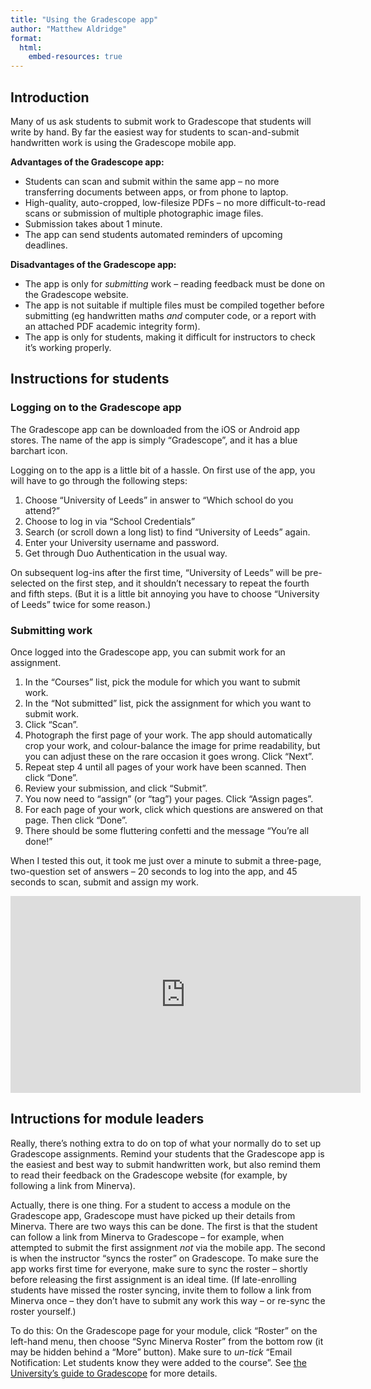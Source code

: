 ```yaml
---
title: "Using the Gradescope app"
author: "Matthew Aldridge"
format:
  html:
    embed-resources: true
---
```


## Introduction

Many of us ask students to submit work to Gradescope that students will write by hand. By far the easiest way for students to scan-and-submit handwritten work is using the Gradescope mobile app.

**Advantages of the Gradescope app:**

* Students can scan and submit within the same app -- no more transferring documents between apps, or from phone to laptop.
* High-quality, auto-cropped, low-filesize PDFs -- no more difficult-to-read scans or submission of multiple photographic image files.
* Submission takes about 1 minute.
* The app can send students automated reminders of upcoming deadlines.

**Disadvantages of the Gradescope app:**

* The app is only for *submitting* work -- reading feedback must be done on the Gradescope website.
* The app is not suitable if multiple files must be compiled together before submitting (eg handwritten maths *and* computer code, or a report with an attached PDF academic integrity form).
* The app is only for students, making it difficult for instructors to check it's working properly.

## Instructions for students

### Logging on to the Gradescope app

The Gradescope app can be downloaded from the iOS or Android app stores. The name of the app is simply "Gradescope", and it has a blue barchart icon.
 
Logging on to the app is a little bit of a hassle. On first use of the app, you will have to go through the following steps:

1. Choose "University of Leeds" in answer to "Which school do you attend?"
2. Choose to log in via "School Credentials"
3. Search (or scroll down a long list) to find "University of Leeds" again.
4. Enter your University username and password.
5. Get through Duo Authentication in the usual way.

On subsequent log-ins after the first time, "University of Leeds" will be pre-selected on the first step, and it shouldn't necessary to repeat the fourth and fifth steps. (But it is a little bit annoying you have to choose "University of Leeds" twice for some reason.)
 
### Submitting work

Once logged into the Gradescope app, you can submit work for an assignment.

1. In the "Courses" list, pick the module for which you want to submit work.
2. In the "Not submitted" list, pick the assignment for which you want to submit work.
3. Click "Scan".
4. Photograph the first page of your work. The app should automatically crop your work, and colour-balance the image for prime readability, but you can adjust these on the rare occasion it goes wrong. Click "Next".
5. Repeat step 4 until all pages of your work have been scanned. Then click "Done".
6. Review your submission, and click "Submit".
7. You now need to "assign" (or "tag") your pages. Click "Assign pages".
8. For each page of your work, click which questions are answered on that page. Then click "Done".
9. There should be some fluttering confetti and the message "You're all done!"

When I tested this out, it took me just over a minute to submit a three-page, two-question set of answers -- 20 seconds to log into the app, and 45 seconds to scan, submit and assign my work.

<div class="quarto-video ratio ratio-16x9">
<iframe data-external="1" width="560" height="315" src="https://www.youtube.com/embed/VntgvJimbvc?si=TKS9gQheyufklpUN" title="YouTube video player" frameborder="0" allow="accelerometer; autoplay; clipboard-write; encrypted-media; gyroscope; picture-in-picture; web-share" allowfullscreen></iframe>
</div>

## Intructions for module leaders

Really, there's nothing extra to do on top of what your normally do to set up Gradescope assignments. Remind your students that the Gradescope app is the easiest and best way to submit handwritten work, but also remind them to read their feedback on the Gradescope website (for example, by following a link from Minerva).

Actually, there is one thing. For a student to access a module on the Gradescope app, Gradescope must have picked up their details from Minerva. There are two ways this can be done. The first is that the student can follow a link from Minerva to Gradescope -- for example, when attempted to submit the first assignment *not* via the mobile app. The second is when the instructor "syncs the roster" on Gradescope. To make sure the app works first time for everyone, make sure to sync the roster -- shortly before releasing the first assignment is an ideal time. (If late-enrolling students have missed the roster syncing, invite them to follow a link from Minerva once -- they don't have to submit any work this way -- or re-sync the roster yourself.)

To do this: On the Gradescope page for your module, click "Roster" on the left-hand menu, then choose "Sync Minerva Roster" from the bottom row (it may be hidden behind a "More" button). Make sure to *un-tick* "Email Notification: Let students know they were added to the course". See [the University's guide to Gradescope](https://desystemshelp.leeds.ac.uk/gradescope-staff/setting-up-your-gradescope-course/) for more details.